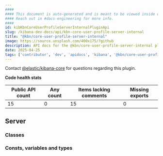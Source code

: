 ```yaml
---
####
#### This document is auto-generated and is meant to be viewed inside our experimental, new docs system.
#### Reach out in #docs-engineering for more info.
####
id: kibKbnCoreUserProfileServerInternalPluginApi
slug: /kibana-dev-docs/api/kbn-core-user-profile-server-internal
title: "@kbn/core-user-profile-server-internal"
image: https://source.unsplash.com/400x175/?github
description: API docs for the @kbn/core-user-profile-server-internal plugin
date: 2025-04-25
tags: ['contributor', 'dev', 'apidocs', 'kibana', '@kbn/core-user-profile-server-internal']
---
```




Contact [@elastic/kibana-core](https://github.com/orgs/elastic/teams/kibana-core) for questions regarding this plugin.

**Code health stats**

| Public API count  | Any count | Items lacking comments | Missing exports |
|-------------------|-----------|------------------------|-----------------|
| 15 | 0 | 15 | 0 |

## Server

### Classes
<DocDefinitionList data={kbnCoreUserProfileServerInternalObj.server.classes}/>

### Consts, variables and types
<DocDefinitionList data={kbnCoreUserProfileServerInternalObj.server.misc}/>

